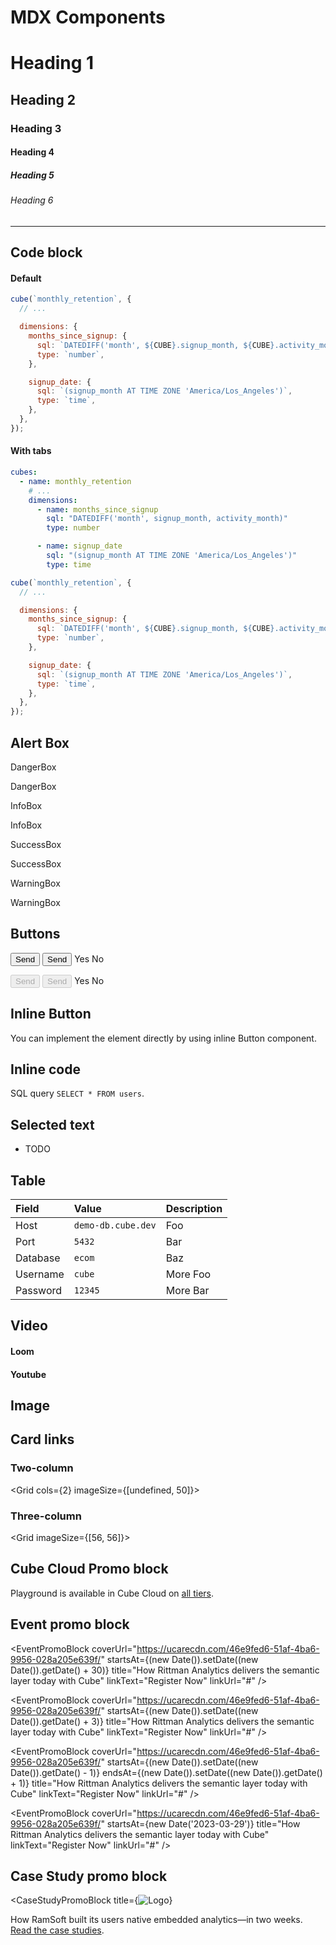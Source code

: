 # MDX Components

# Heading 1

## Heading 2

### Heading 3

#### Heading 4

##### Heading 5

###### Heading 6

---

## Code block

#### Default

```javascript
cube(`monthly_retention`, {
  // ...

  dimensions: {
    months_since_signup: {
      sql: `DATEDIFF('month', ${CUBE}.signup_month, ${CUBE}.activity_month)`,
      type: `number`,
    },

    signup_date: {
      sql: `(signup_month AT TIME ZONE 'America/Los_Angeles')`,
      type: `time`,
    },
  },
});
```

#### With tabs

<CodeTabs>

```yaml
cubes:
  - name: monthly_retention
    # ...
    dimensions:
      - name: months_since_signup
        sql: "DATEDIFF('month', signup_month, activity_month)"
        type: number

      - name: signup_date
        sql: "(signup_month AT TIME ZONE 'America/Los_Angeles')"
        type: time
```

```javascript
cube(`monthly_retention`, {
  // ...

  dimensions: {
    months_since_signup: {
      sql: `DATEDIFF('month', ${CUBE}.signup_month, ${CUBE}.activity_month)`,
      type: `number`,
    },

    signup_date: {
      sql: `(signup_month AT TIME ZONE 'America/Los_Angeles')`,
      type: `time`,
    },
  },
});
```

</CodeTabs>

## Alert Box

<DangerBox heading="DangerBox">
  DangerBox
</DangerBox>

<DangerBox>DangerBox</DangerBox>

<InfoBox heading="InfoBox">
  InfoBox
</InfoBox>

<InfoBox>InfoBox</InfoBox>

<SuccessBox heading="SuccessBox">
  SuccessBox
</SuccessBox>

<SuccessBox>SuccessBox</SuccessBox>

<WarningBox heading="WarningBox">
  WarningBox
</WarningBox>

<WarningBox>WarningBox</WarningBox>

## Buttons

<ButtonGroup>

  <Button>Send</Button>
  <Button variant="secondary">Send</Button>
  <LikeButton>Yes</LikeButton>
  <DislikeButton>No</DislikeButton>

</ButtonGroup>

<ButtonGroup>

  <Button disabled>Send</Button>
  <Button disabled variant="secondary">Send</Button>
  <LikeButton disabled>Yes</LikeButton>
  <DislikeButton disabled>No</DislikeButton>

</ButtonGroup>

## Inline Button

You can implement the element directly by using inline <Btn>Button</Btn> component.

## Inline code

SQL query `SELECT * FROM users`.

## Selected text

- TODO

## Table

| Field    | Value              | Description |
|:---------|:-------------------|-------------|
| Host     | `demo-db.cube.dev` | Foo         |
| Port     | `5432`             | Bar         |
| Database | `ecom`             | Baz         |
| Username | `cube`             | More Foo    |
| Password | `12345`            | More Bar    |

## Video

#### Loom

<LoomVideo url="https://www.loom.com/embed/8898c6394cac46568c2be6ae526b1fd5" />

#### Youtube

<YouTubeVideo url="https://www.youtube.com/embed/FotEaaf20gY" />

## Image

<Screenshot
  alt="Cube Cloud Environment Variables Screen"
  src="https://ucarecdn.com/b47693b9-f770-4e01-a0d1-60e3fcf19e23/"
/>

## Card links

### Two-column

<Grid cols={2} imageSize={[undefined, 50]}>
  <GridItem
    url="#"
    imageUrl="https://raw.githubusercontent.com/cube-js/cube.js/master/packages/cubejs-playground/src/img/db/athena.svg"
    title="Amazon Athena"
  />
  <GridItem
    url="#"
    imageUrl="https://raw.githubusercontent.com/cube-js/cube.js/master/packages/cubejs-playground/src/img/db/hive.svg"
    title="Hive/SparkSQL"
  />
</Grid>

### Three-column

<Grid imageSize={[56, 56]}>
  <GridItem
    url="#"
    imageUrl="https://raw.githubusercontent.com/cube-js/cube.js/master/packages/cubejs-playground/src/img/db/athena.svg"
    title="Amazon Athena"
  />
  <GridItem
    url="#"
    imageUrl="https://raw.githubusercontent.com/cube-js/cube.js/master/packages/cubejs-playground/src/img/db/hive.svg"
    title="Hive/SparkSQL"
  />
  <GridItem
    url="#"
    imageUrl="https://raw.githubusercontent.com/cube-js/cube.js/master/packages/cubejs-playground/src/img/db/presto.svg"
    title="Presto"
  />
  <GridItem
    url="#"
    imageUrl="https://raw.githubusercontent.com/cube-js/cube.js/master/packages/cubejs-playground/src/img/db/trino.svg"
    title="Trino"
  />
</Grid>

## Cube Cloud Promo block

<CloudPromoBlock>

Playground is available in Cube Cloud on [all tiers](#).

</CloudPromoBlock>

## Event promo block

<EventPromoBlock
  coverUrl="https://ucarecdn.com/46e9fed6-51af-4ba6-9956-028a205e639f/"
  startsAt={(new Date()).setDate((new Date()).getDate() + 30)}
  title="How Rittman Analytics delivers the semantic layer today with Cube"
  linkText="Register Now"
  linkUrl="#"
/>

<EventPromoBlock
  coverUrl="https://ucarecdn.com/46e9fed6-51af-4ba6-9956-028a205e639f/"
  startsAt={(new Date()).setDate((new Date()).getDate() + 3)}
  title="How Rittman Analytics delivers the semantic layer today with Cube"
  linkText="Register Now"
  linkUrl="#"
/>

<EventPromoBlock
  coverUrl="https://ucarecdn.com/46e9fed6-51af-4ba6-9956-028a205e639f/"
  startsAt={(new Date()).setDate((new Date()).getDate() - 1)}
  endsAt={(new Date()).setDate((new Date()).getDate() + 1)}
  title="How Rittman Analytics delivers the semantic layer today with Cube"
  linkText="Register Now"
  linkUrl="#"
/>

<EventPromoBlock
  coverUrl="https://ucarecdn.com/46e9fed6-51af-4ba6-9956-028a205e639f/"
  startsAt={new Date('2023-03-29')}
  title="How Rittman Analytics delivers the semantic layer today with Cube"
  linkText="Register Now"
  linkUrl="#"
/>

## Case Study promo block

<CaseStudyPromoBlock
  title={<img src="https://ucarecdn.com/8430f4c8-c123-4e36-8076-b1772475d154/" alt="Logo" />}
>

How RamSoft built its users native embedded analytics—in two weeks. [Read the case studies](#).

</CaseStudyPromoBlock>
